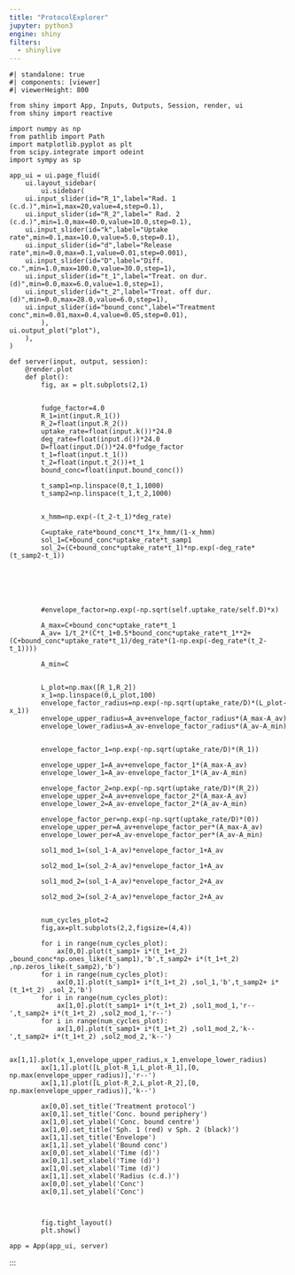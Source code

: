 ```yaml
---
title: "ProtocolExplorer"
jupyter: python3
engine: shiny
filters:
  - shinylive
---
```




```shinylive-python
#| standalone: true
#| components: [viewer]
#| viewerHeight: 800

from shiny import App, Inputs, Outputs, Session, render, ui
from shiny import reactive

import numpy as np
from pathlib import Path
import matplotlib.pyplot as plt
from scipy.integrate import odeint
import sympy as sp

app_ui = ui.page_fluid(
    ui.layout_sidebar(
        ui.sidebar(
    ui.input_slider(id="R_1",label="Rad. 1 (c.d.)",min=1,max=20,value=4,step=0.1),
    ui.input_slider(id="R_2",label=" Rad. 2 (c.d.)",min=1.0,max=40.0,value=10.0,step=0.1),
    ui.input_slider(id="k",label="Uptake rate",min=0.1,max=10.0,value=5.0,step=0.1), 
    ui.input_slider(id="d",label="Release rate",min=0.0,max=0.1,value=0.01,step=0.001), 
    ui.input_slider(id="D",label="Diff. co.",min=1.0,max=100.0,value=30.0,step=1),
    ui.input_slider(id="t_1",label="Treat. on dur. (d)",min=0.0,max=6.0,value=1.0,step=1),
    ui.input_slider(id="t_2",label="Treat. off dur. (d)",min=0.0,max=28.0,value=6.0,step=1),
    ui.input_slider(id="bound_conc",label="Treatment conc",min=0.01,max=0.4,value=0.05,step=0.01),
        ),
ui.output_plot("plot"),
    ),
)

def server(input, output, session):
    @render.plot
    def plot():
        fig, ax = plt.subplots(2,1)
        
        
        fudge_factor=4.0
        R_1=int(input.R_1())
        R_2=float(input.R_2())
        uptake_rate=float(input.k())*24.0
        deg_rate=float(input.d())*24.0
        D=float(input.D())*24.0*fudge_factor
        t_1=float(input.t_1())
        t_2=float(input.t_2())+t_1
        bound_conc=float(input.bound_conc())

        t_samp1=np.linspace(0,t_1,1000)
        t_samp2=np.linspace(t_1,t_2,1000)


        x_hmm=np.exp(-(t_2-t_1)*deg_rate)

        C=uptake_rate*bound_conc*t_1*x_hmm/(1-x_hmm)
        sol_1=C+bound_conc*uptake_rate*t_samp1
        sol_2=(C+bound_conc*uptake_rate*t_1)*np.exp(-deg_rate*(t_samp2-t_1))

        


        

        #envelope_factor=np.exp(-np.sqrt(self.uptake_rate/self.D)*x)

        A_max=C+bound_conc*uptake_rate*t_1
        A_av= 1/t_2*(C*t_1+0.5*bound_conc*uptake_rate*t_1**2+(C+bound_conc*uptake_rate*t_1)/deg_rate*(1-np.exp(-deg_rate*(t_2-t_1))))

        A_min=C

        
        L_plot=np.max([R_1,R_2])
        x_1=np.linspace(0,L_plot,100)
        envelope_factor_radius=np.exp(-np.sqrt(uptake_rate/D)*(L_plot-x_1))
        envelope_upper_radius=A_av+envelope_factor_radius*(A_max-A_av)
        envelope_lower_radius=A_av-envelope_factor_radius*(A_av-A_min)

        
        envelope_factor_1=np.exp(-np.sqrt(uptake_rate/D)*(R_1))

        envelope_upper_1=A_av+envelope_factor_1*(A_max-A_av)
        envelope_lower_1=A_av-envelope_factor_1*(A_av-A_min)

        envelope_factor_2=np.exp(-np.sqrt(uptake_rate/D)*(R_2))
        envelope_upper_2=A_av+envelope_factor_2*(A_max-A_av)
        envelope_lower_2=A_av-envelope_factor_2*(A_av-A_min)

        envelope_factor_per=np.exp(-np.sqrt(uptake_rate/D)*(0))
        envelope_upper_per=A_av+envelope_factor_per*(A_max-A_av)
        envelope_lower_per=A_av-envelope_factor_per*(A_av-A_min)

        sol1_mod_1=(sol_1-A_av)*envelope_factor_1+A_av
        
        sol2_mod_1=(sol_2-A_av)*envelope_factor_1+A_av

        sol1_mod_2=(sol_1-A_av)*envelope_factor_2+A_av
        
        sol2_mod_2=(sol_2-A_av)*envelope_factor_2+A_av


        num_cycles_plot=2
        fig,ax=plt.subplots(2,2,figsize=(4,4))

        for i in range(num_cycles_plot):
            ax[0,0].plot(t_samp1+ i*(t_1+t_2) ,bound_conc*np.ones_like(t_samp1),'b',t_samp2+ i*(t_1+t_2) ,np.zeros_like(t_samp2),'b')
        for i in range(num_cycles_plot):
            ax[0,1].plot(t_samp1+ i*(t_1+t_2) ,sol_1,'b',t_samp2+ i*(t_1+t_2) ,sol_2,'b')
        for i in range(num_cycles_plot):
            ax[1,0].plot(t_samp1+ i*(t_1+t_2) ,sol1_mod_1,'r--',t_samp2+ i*(t_1+t_2) ,sol2_mod_1,'r--')   
        for i in range(num_cycles_plot):
            ax[1,0].plot(t_samp1+ i*(t_1+t_2) ,sol1_mod_2,'k--',t_samp2+ i*(t_1+t_2) ,sol2_mod_2,'k--') 

        ax[1,1].plot(x_1,envelope_upper_radius,x_1,envelope_lower_radius)
        ax[1,1].plot([L_plot-R_1,L_plot-R_1],[0, np.max(envelope_upper_radius)],'r--')
        ax[1,1].plot([L_plot-R_2,L_plot-R_2],[0, np.max(envelope_upper_radius)],'k--')

        ax[0,0].set_title('Treatment protocol')  
        ax[0,1].set_title('Conc. bound periphery')
        ax[1,0].set_ylabel('Conc. bound centre')
        ax[1,0].set_title('Sph. 1 (red) v Sph. 2 (black)') 
        ax[1,1].set_title('Envelope')  
        ax[1,1].set_ylabel('Bound conc')  
        ax[0,0].set_xlabel('Time (d)')
        ax[0,1].set_xlabel('Time (d)')
        ax[1,0].set_xlabel('Time (d)')
        ax[1,1].set_xlabel('Radius (c.d.)')
        ax[0,0].set_ylabel('Conc')
        ax[0,1].set_ylabel('Conc')


        
        fig.tight_layout()
        plt.show()
    
app = App(app_ui, server)
```
:::
